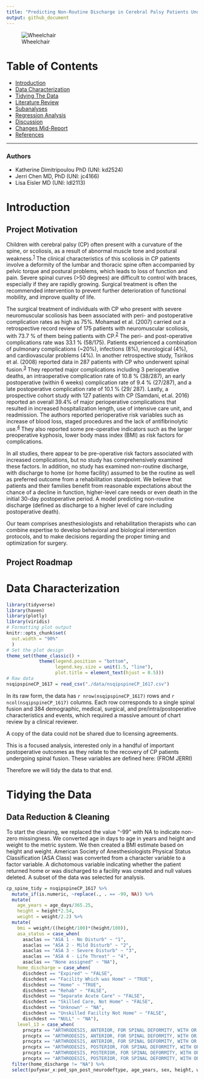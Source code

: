 ```yaml
---
title: "Predicting Non-Routine Discharge in Cerebral Palsy Patients Undergoing Spinal Fusion"
output: github_document
---
```


![Wheelchair](./images/wheelchair.jpg)

# Table of Contents

* <a href="#intro">Introduction</a>
* <a href="#characterize">Data Characterization</a>
* <a href="#tidying">Tidying The Data</a>
* <a href="#lit">Literature Review</a>
* <a href="#sub">Subanalyses</a>
* <a href="#regress">Regression Analysis</a>
* <a href="#conclusion">Discussion</a>
* <a href="#changes">Changes Mid-Report</a>
* <a href="#refs">References</a>

---

### Authors

* Katherine Dimitripoulou PhD (UNI: kd2524)
* Jerri Chen MD, PhD (UNI: jc4166)
* Lisa Eisler MD (UNI: ldl2113)

<h1 id="intro">Introduction</h1>

## Project Motivation

Children with cerebral palsy (CP) often present with a curvature of the spine, or scoliosis, as a result of abnormal muscle tone and postural weakness.<sup>[1](https://www.flintrehab.com/2019/cerebral-palsy-scoliosis/)</sup> The clinical characteristics of this scoliosis in CP patients involve a deformity of the lumbar and thoracic spine often  accompanied by pelvic torque and postural problems, which leads to loss of function and pain. Severe spinal curves (>50 degrees) are difficult to control with braces, especially if they are rapidly growing. Surgical treatment is often the recommended intervention to prevent further deterioration of functional mobility, and improve quality of life. 

The surgical treatment of individuals with CP who present with severe neuromuscular scoliosis has been associated with peri- and postoperative complication rates as high as 75%. Mohamad et al. (2007) carried out a retrospective record review of 175 patients with neuromuscular scoliosis, with 73.7 % of them being patients with CP.<sup>[2](https://www.ncbi.nlm.nih.gov/pubmed/17513958/)</sup> The peri- and post-operative complications rate was 33.1 % (58/175). Patients experienced a combination of pulmonary complications (~20%), infections (8%), neurological (4%), and cardiovascular problems (4%). In another retrospective study, Tsirikos et al. (2008) reported data in 287 patients with CP who underwent spinal fusion.<sup>[3](https://www.ncbi.nlm.nih.gov/pubmed/18449049/)</sup> They reported major complications including 3 perioperative deaths, an intraoperative complication rate of 10.8 % (38/287), an early postoperative (within 6 weeks) complication rate of 9.4 % (27/287), and a late postoperative complication rate of 10.1 % (29/ 287). Lastly, a prospective cohort study with 127 patients with CP (Samdani, et.al. 2016) reported an overall 39.4% of  major perioperative complications that resulted in increased hospitalization length, use of intensive care unit, and readmission. The authors reported perioperative risk variables such as increase of blood loss, staged procedures and the lack of antifibrinolytic use.<sup>[4](https://www.ncbi.nlm.nih.gov/pubmed/26148567/)</sup> They also reported some pre-operative indicators such as the larger preoperative kyphosis, lower body mass index (BMI) as risk factors for complications.

In all studies, there appear to be pre-operative risk factors associated with increased complications, but no study has comprehensively examined these factors. In addition, no study has examined non-routine discharge, with discharge to home (or home facility) assumed to be the routine as well as preferred outcome from a rehabilitation standpoint. We believe that patients and their families benefit from reasonable expectations about the chance of a decline in function, higher-level care needs or even death in the initial 30-day postoperative period. A model predicting non-routine discharge (defined as discharge to a higher level of care including postoperative death). 

 Our team comprises anesthesiologists and rehabilitation therapists who can combine expertise to develop behavioral and biological intervention protocols, and to make decisions regarding the proper timing and optimization for surgery.


## Project Roadmap


<h1 id="characterize">Data Characterization</h1>

```r
library(tidyverse)
library(haven)
library(plotly)
library(viridis)
# Formatting plot output
knitr::opts_chunk$set(
  out.width = "90%"
  )
# Set the plot design
theme_set(theme_classic() + 
            theme(legend.position = "bottom", 
                  legend.key.size = unit(1.5, "line"),
                  plot.title = element_text(hjust = 0.5)))
# Raw data
nsqipspineCP_1617 = read_csv("./data/nsqipspineCP_1617.csv")
```

In its raw form, the data has `r nrow(nsqipspineCP_1617)` rows and `r ncol(nsqipspineCP_1617)` columns. Each row corresponds to a single spinal fusion and 384 demographic, medical, surgical, and pre/intra/postoperative characteristics and events, which required a massive amount of chart review by a clinical reviewer.

A copy of the data could not be shared due to licensing agreements.

This is a focused analysis, interested only in a handful of important postoperative outcomes as they relate to the recovery of CP patients undergoing spinal fusion. These variables are defined here: (FROM JERRI)

Therefore we will tidy the data to that end.

<h1 id="tidying">Tidying the Data</h1>

## Data Reduction & Cleaning

To start the cleaning, we replaced the value "-99" with NA to indicate non-zero missingness. We converted age in days to age in years and height and weight to the metric system. We then created a BMI estimate based on height and weight. American Society of Anesthesiologists Physical Status Classification (ASA Class) was converted from a character variable to a factor variable. A dichotomous variable indicating whether the patient returned home or was discharged to a facility was created and null values deleted. A subset of the data was selected for analysis.

```r
cp_spine_tidy = nsqipspineCP_1617 %>%
  mutate_if(is.numeric, ~replace(., . == -99, NA)) %>%
  mutate(
    age_years = age_days/365.25,
    height = height*2.54,
    weight = weight/2.2) %>%
  mutate(
    bmi = weight/((height/100)*(height/100)),
    asa_status = case_when(
      asaclas == "ASA 1 - No Disturb" ~ "1",
      asaclas == "ASA 2 - Mild Disturb" ~ "2",
      asaclas == "ASA 3 - Severe Disturb" ~ "3",
      asaclas == "ASA 4 - Life Threat" ~ "4",
      asaclas == "None assigned" ~ "NA"),
    home_discharge = case_when(
      dischdest == "Expired" ~ "FALSE",
      dischdest == "Facility Which was Home" ~ "TRUE",
      dischdest == "Home" ~ "TRUE",
      dischdest == "Rehab" ~ "FALSE",
      dischdest == "Separate Acute Care" ~ "FALSE",
      dischdest == "Skilled Care, Not Home" ~ "FALSE",
      dischdest == "Unknown" ~ "NA",
      dischdest == "Unskilled Facility Not Home" ~ "FALSE",
      dischdest == "NULL" ~ "NA"),
    level_13 = case_when(
      prncptx == "ARTHRODESIS, ANTERIOR, FOR SPINAL DEFORMITY, WITH OR WITHOUT CAST; 2 TO 3 VERTEBRAL SEGMENTS" ~ "FALSE",
      prncptx == "ARTHRODESIS, ANTERIOR, FOR SPINAL DEFORMITY, WITH OR WITHOUT CAST; 4 TO 7 VERTEBRAL SEGMENTS" ~ "FALSE",
      prncptx == "ARTHRODESIS, ANTERIOR, FOR SPINAL DEFORMITY, WITH OR WITHOUT CAST; 8 OR MORE VERTEBRAL SEGMENTS" ~ "FALSE",
      prncptx == "ARTHRODESIS, POSTERIOR, FOR SPINAL DEFORMITY, WITH OR WITHOUT CAST; UP TO 6 VERTEBRAL SEGMENTS" ~ "FALSE",
      prncptx == "ARTHRODESIS, POSTERIOR, FOR SPINAL DEFORMITY, WITH OR WITHOUT CAST; 7 TO 12 VERTEBRAL SEGMENTS" ~ "FALSE",
      prncptx == "ARTHRODESIS, POSTERIOR, FOR SPINAL DEFORMITY, WITH OR WITHOUT CAST; 13 OR MORE VERTEBRAL SEGMENTS" ~ "TRUE")) %>%
  filter(home_discharge != "NA") %>% 
  select(pufyear_x:ped_spn_post_neurodeftype, age_years, sex, height, weight, bmi, ethnicity_hispanic, race, asa_status, transt, ventilat, asthma, hxcld, oxygen_sup, crf, impcogstat, seizure, nutr_support, hemodisorder, level_13, optime, tothlos, d_opto_dis, death30yn, supinfec, wndinfd, orgspcssi, dehis, oupneumo, pulembol, renainsf, urninfec, cszre, neurodef, cdarrest, othbleed, bleed_ml_tot, othcdiff, othsysep, unplannedreadmission1, reoperation, dischdest, home_discharge)
```

